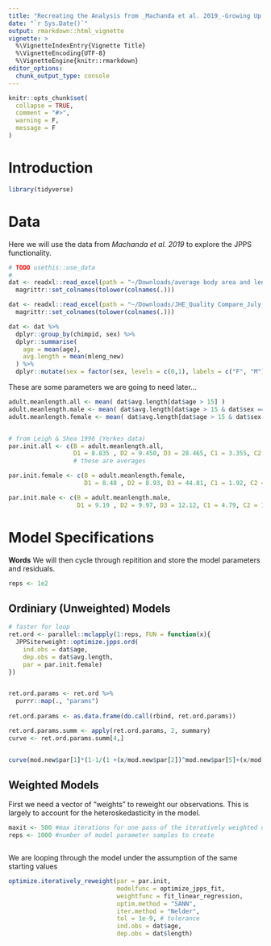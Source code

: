 ```yaml
---
title: "Recreating the Analysis from _Machanda et al. 2019_-Growing Up Chimpanzee"
date: "`r Sys.Date()`"
output: rmarkdown::html_vignette
vignette: >
  %\VignetteIndexEntry{Vignette Title}
  %\VignetteEncoding{UTF-8}
  %\VignetteEngine{knitr::rmarkdown}
editor_options: 
  chunk_output_type: console
---
```


```r
knitr::opts_chunk$set(
  collapse = TRUE,
  comment = "#>",
  warning = F,
  message = F
)
```


# Introduction
```r
library(tidyverse)

```


# Data 
Here we will use the data from _Machanda et al. 2019_ to explore the JPPS functionality. 

```r

# TODO usethis::use_data 
# 
dat <- readxl::read_excel(path = "~/Downloads/average body area and length_kanyawara 2012.xlsx", sheet = 1) %>% 
  magrittr::set_colnames(tolower(colnames(.)))

dat <- readxl::read_excel(path = "~/Downloads/JHE_Quality Compare_July_2015.xlsx") %>% 
  magrittr::set_colnames(tolower(colnames(.)))

dat <- dat %>% 
  dplyr::group_by(chimpid, sex) %>% 
  dplyr::summarise(
    age = mean(age),
    avg.length = mean(mleng_new)
  ) %>% 
  dplyr::mutate(sex = factor(sex, levels = c(0,1), labels = c("F", "M")))

```

These are some parameters we are going to need later...
```r

adult.meanlength.all <- mean( dat$avg.length[dat$age > 15] )
adult.meanlength.male <- mean( dat$avg.length[dat$age > 15 & dat$sex == "M"] )
adult.meanlength.female <- mean( dat$avg.length[dat$age > 15 & dat$sex == "F"] )


# from Leigh & Shea 1996 (Yerkes data)
par.init.all <- c(B = adult.meanlength.all,
                  D1 = 8.835 , D2 = 9.450, D3 = 28.465, C1 = 3.355, C2 = 12.990, C3 = 1.005) 
                  # these are averages

par.init.female <- c(B = adult.meanlength.female, 
                     D1 = 8.48 , D2 = 8.93, D3 = 44.81, C1 = 1.92, C2 = 6.95, C3 = 0.79)

par.init.male <- c(B = adult.meanlength.male,
                   D1 = 9.19 , D2 = 9.97, D3 = 12.12, C1 = 4.79, C2 = 19.03, C3 = 1.22)


```



# Model Specifications
**Words**
We will then cycle through repitition and store the model parameters and residuals. 
```r
reps <- 1e2
```

## Ordiniary (Unweighted) Models

```r

# faster for loop
ret.ord <- parallel::mclapply(1:reps, FUN = function(x){ 
  JPPSiterweight::optimize.jpps.ord(
    ind.obs = dat$age,
    dep.obs = dat$avg.length,
    par = par.init.female)
})


ret.ord.params <- ret.ord %>% 
  purrr::map(., "params") 
  
ret.ord.params <- as.data.frame(do.call(rbind, ret.ord.params))

ret.ord.params.summ <- apply(ret.ord.params, 2, summary)
curve <- ret.ord.params.summ[4,]


curve(mod.new$par[1]*(1-1/(1 +(x/mod.new$par[2])^mod.new$par[5]+(x/mod.new$par[3])^mod.new$par[6]+(x/mod.new$par[4])^mod.new$par[7])), add=TRUE,lwd=2,lty=2,col='black', ylab='Body Length')


```



## Weighted Models 

First we need a vector of "weights" to reweight our observations. This is largely to account for the heteroskedasticity in the model. 
```r

maxit <- 500 #max iterations for one pass of the iteratively weighted optimization
reps <- 1000 #number of model parameter samples to create



```


We are looping through the model under the assumption of the same starting values

```r


optimize.iteratively_reweight(par = par.init,
                              modelfunc = optimize_jpps_fit,
                              weightfunc = fit_linear_regression,
                              optim.method = "SANN",
                              iter.method = "Nelder",
                              tol = 1e-9, # tolerance
                              ind.obs = dat$age,
                              dep.obs = dat$length)




```





